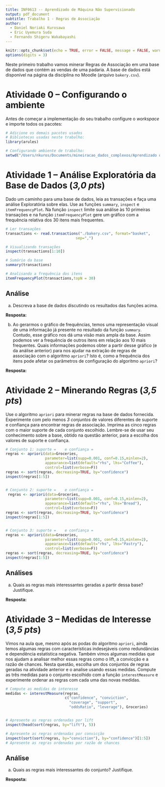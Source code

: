 ```yaml
---
title: INF0613 -- Aprendizado de Máquina Não Supervisionado
output: pdf_document
subtitle: Trabalho 1 - Regras de Associação
author: 
  - Daniel Noriaki Kurosawa
  - Eric Uyemura Suda
  - Fernando Shigeru Wakabayashi
---
```



```r
knitr::opts_chunk$set(echo = TRUE, error = FALSE, message = FALSE, warning = FALSE, tidy = FALSE)
options(digits = 3)
```

Neste primeiro trabalho vamos minerar Regras de Associação em uma base de dados que contém as vendas de uma padaria. A base de dados está disponível na página da disciplina no Moodle (arquivo `bakery.csv`).

# Atividade 0 -- Configurando o ambiente
Antes de começar a implementação do seu trabalho configure o _workspace_ e importe todos os pacotes:

```r
# Adicione os demais pacotes usados
# Bibliotecas usadas neste trabalho:
library(arules)

# Configurando ambiente de trabalho:
setwd("/Users/nkuros/Documents/mineiracao_dados_complexos/Aprendizado de Maquina Nao Supervisionado/Trabalho 1")

```


# Atividade 1 -- Análise Exploratória da Base de Dados (*3,0 pts*)

Dado um caminho para uma base de dados, leia as transações e faça uma análise Exploratória sobre elas. Use as funções `summary`,  `inspect` e `itemFrequencyPlot`. Na função `inspect` limite sua análise às 10 primeiras transações e na função `itemFrequencyPlot` gere um gráfico com a frequência relativa dos 30 itens mais frequentes. 

```r
# Ler transações
transactions <- read.transactions("./bakery.csv", format="basket", 
                                sep=",")

# Visualizando transações
inspect(transactions[1:10])

# Sumário da base
summary(transactions)

# Analisando a frequência dos itens 
itemFrequencyPlot(transactions,topN = 30)

```


## Análise 

a) Descreva a base de dados discutindo os resultados das funções acima. 

**Resposta:** <!-- Escreva sua resposta abaixo -->


<!-- Fim da resposta -->

b) Ao gerarmos o gráfico de frequências, temos uma representação visual de uma informação já presente no resultado da função `summary`. Contudo, esse gráfico nos dá uma visão mais ampla da base. Assim podemos ver a frequência de outros itens em relação aos 10 mais frequentes. Quais informações podemos obter a partir desse gráfico (e da análise anterior) para nos ajudar na extração de regras de associação com o algoritmo `apriori`? Isto é, como a frequência dos itens pode afetar os parâmetros de configuração do algoritmo `apriori`? 

**Resposta:** <!-- Escreva sua resposta abaixo -->


<!-- Fim da resposta -->

# Atividade 2 -- Minerando Regras (*3,5 pts*)

Use o algoritmo `apriori` para minerar regras na base de dados fornecida. Experimente com pelo menos *3 conjuntos* de valores diferentes de suporte e confiança para encontrar regras de associação. Imprima as cinco regras com o maior suporte de cada conjunto escolhido.  Lembre-se de usar seu conhecimento sobre a base, obtido na questão anterior, para a escolha dos valores de suporte e confiança.

```r
# Conjunto 1: suporte =    e confiança =    
regras <- apriori(data=Groceries, 
                  parameter=list(supp=0.001, conf=0.15,minlen=2), 
                  appearance=list(default="rhs", lhs="Coffee"),
                  control=list(verbose=F))
regras <- sort(regras, decreasing=TRUE, by="confidence")
inspect(regras[1:5])


# Conjunto 2: suporte =    e confiança =    
 regras <- apriori(data=Groceries, 
                  parameter=list(supp=0.001, conf=0.15,minlen=2), 
                  appearance=list(default="rhs", lhs="Bread"),
                  control=list(verbose=F))
regras <- sort(regras, decreasing=TRUE, by="confidence")
inspect(regras[1:5])


# Conjunto 3: suporte =    e confiança =    
regras <- apriori(data=Groceries, 
                  parameter=list(supp=0.001, conf=0.15,minlen=2), 
                  appearance=list(default="rhs", lhs="Pastry"),
                  control=list(verbose=F))
regras <- sort(regras, decreasing=TRUE, by="confidence")
inspect(regras[1:5])


```

## Análises 
a) Quais as regras mais interessantes geradas a partir dessa base? Justifique.

**Resposta:** <!-- Escreva sua resposta abaixo -->


<!-- Fim da resposta -->

# Atividade 3 -- Medidas de Interesse (*3,5 pts*)

Vimos na aula que, mesmo após as podas do algoritmo `apriori`, ainda temos algumas regras com características indesejáveis como redundâncias e dependência estatística negativa. Também vimos algumas medidas que nos ajudam a analisar melhor essas regras como o lift, a convicção e a razão de chances. Nesta questão, escolha um dos conjuntos de regras geradas na atividade anterior e o analise usando essas medidas. Compute as três medidas para o conjunto escolhido com a função `interestMeasure` e experimente ordenar as regras com cada uma das novas medidas.


```r
# Compute as medidas de interesse 
medidas <- interestMeasure(regras, 
                           c("confidence", "conviction",
                             "coverage", "support", 
                             "oddsRatio", "leverage"), Groceries)


# Apresente as regras ordenadas por lift
inspect(head(sort(regras, by="lift"), 5))

# Apresente as regras ordenadas por convicção
inspect(sort(sort(regras, by="conviction"), by="confidence")[1:5])
# Apresente as regras ordenadas por razão de chances


```


## Análise 
a) Quais as regras mais interessantes do conjunto? Justifique.

**Resposta:** <!-- Escreva sua resposta abaixo -->


<!-- Fim da resposta -->

